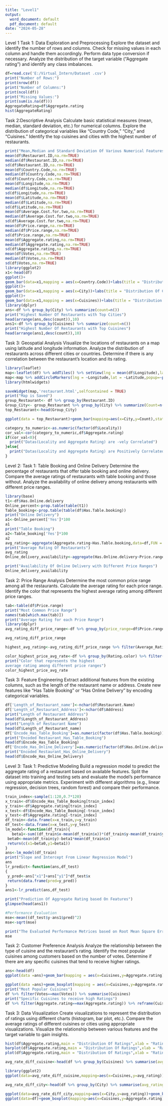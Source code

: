 ```yaml
---
title: "Level1"
output:
  word_document: default
  pdf_document: default
date: "2024-05-28"
---
```


Level 1
Task 1: Data Exploration and Preprocessing
Explore the dataset and identify the number
of rows and columns.
Check for missing values in each column and
handle them accordingly.
Perform data type conversion if necessary.
Analyze the distribution of the target variable
("Aggregate rating") and identify any class
imbalances.
```r
df=read.csv('E:/Virtual_Intern/Dataset .csv')
print("Number of Rows:")
print(nrow(df))
print("Number of Columns:")
print(ncol(df))
print("Missing Values:")
print(sum(is.na(df)))
AggregateRating=df$Aggregate.rating
hist(AggregateRating)
```
Task 2:Descriptive Analysis
Calculate basic statistical measures (mean,
median, standard deviation, etc.) for numerical
columns.
Explore the distribution of categorical
variables like "Country Code,
" "City,
" and
"Cuisines.
"
Identify the top cuisines and cities with the
highest number of restaurants.

```r
print("Mean,Median and Standard Deviation Of Various Numerical Features")
mean(df$Restaurant.ID,na.rm=TRUE)
median(df$Restaurant.ID,na.rm=TRUE)
sd(df$Restaurant.ID,na.rm=TRUE)
mean(df$Country.Code,na.rm=TRUE)
median(df$Country.Code,na.rm=TRUE)
sd(df$Country.Code,na.rm=TRUE)
mean(df$Longitude,na.rm=TRUE)
median(df$Longitude,na.rm=TRUE)
sd(df$Longitude,na.rm=TRUE)
mean(df$Latitude,na.rm=TRUE)
median(df$Latitude,na.rm=TRUE)
sd(df$Latitude,na.rm=TRUE)
mean(df$Average.Cost.for.two,na.rm=TRUE)
median(df$Average.Cost.for.two,na.rm=TRUE)
sd(df$Average.Cost.for.two,na.rm=TRUE)
mean(df$Price.range,na.rm=TRUE)
median(df$Price.range,na.rm=TRUE)
sd(df$Price.range,na.rm=TRUE)
mean(df$Aggregate.rating,na.rm=TRUE)
median(df$Aggregate.rating,na.rm=TRUE)
sd(df$Aggregate.rating,na.rm=TRUE)
mean(df$Votes,na.rm=TRUE)
median(df$Votes,na.rm=TRUE)
sd(df$Votes,na.rm=TRUE)
library(ggplot2)
x1<-head(df)
ggplot()+
geom_bar(data=x1,mapping = aes(x=Country.Code))+labs(title = "Distribution Of Categorical Variables")
ggplot()+
geom_bar(data=x1,mapping = aes(x=City))+labs(title = "Distribution Of Categorical Variables")
ggplot()+
geom_bar(data=x1,mapping = aes(x=Cuisines))+labs(title = "Distribution Of Categorical Variables")
library(dplyr)
ans<-df %>% group_by(City) %>% summarize(count=n())
print("Highest Number Of Restaurants with Top Cities")
head(arrange(ans,desc(count)),10)
ans1<-df %>% group_by(Cuisines) %>% summarize(count=n())
print("Highest Number Of Restaurants with Top Cuisines")
head(arrange(ans1,desc(count)),10)
```
Task 3: Geospatial Analysis
Visualize the locations of restaurants on a
map using latitude and longitude
information.
Analyze the distribution of restaurants
across different cities or countries.
Determine if there is any correlation
between the restaurant's location and its
rating.
```r
library(leaflet)
map<-leaflet(df) %>% addTiles() %>% setView(lng = mean(df$Longitude),lat = mean(df$Latitude),zoom=4)
map<-map %>% addCircleMarkers(lng = ~Longitude,lat = ~Latitude,popup=~paste("Locality:",`Locality`),radius = 3,color = 'red',stroke = FALSE,fillOpacity = 0.6)
library(htmlwidgets)

saveWidget(map,'restaurant.html',selfcontained = TRUE)
print("Map is Saved")
group_Restaurant<- df %>% group_by(Restaurant.ID)
Group_City<- group_Restaurant %>% group_by(City) %>% summarize(Count=n())
top_Restaurant<-head(Group_City)

ggplot(data = top_Restaurant)+geom_bar(mapping=aes(x=City,y=Count),stat = "identity")+labs(title = "Distribution Of Restaurants")

category_to_numeric<-as.numeric(factor(df$Locality))
cor_val<-cor(category_to_numeric,df$Aggregate.rating)
if(cor_val<0){
  print("Datas(Locality and Aggregate Rating) are -vely Correlated")
}else{
  print("Datas(Locality and Aggregate Rating) are Positively Correlated")
}

```
Level 2:
Task 1: Table Booking and Online Delivery
Determine the percentage of restaurants that
offer table booking and online delivery.
Compare the average ratings of restaurants
with table booking and those without.
Analyze the availability of online delivery
among restaurants with different price ranges.
```r
library(base)
t1<-df$Has.Online.delivery
Online_percent<-prop.table(table(t1))
Table_booking<-prop.table(table(df$Has.Table.booking))
print("Online Delivery")
a1<-Online_percent['Yes']*100
a1
print("Table Booking")
a2<-Table_booking['Yes']*100
a2
avg_rating<-aggregate(Aggregate.rating~Has.Table.booking,data=df,FUN = mean)
print("Average Rating Of Restaurants")
avg_rating
Online_delivery_availability<-aggregate(Has.Online.delivery~Price.range,data=df,FUN=function(x) mean(x=='Yes')*100)

print("Availability Of Online Delivery with Different Price Ranges")
Online_delivery_availability
```
Task 2: Price Range Analysis
Determine the most common price range
among all the restaurants.
Calculate the average rating for each price
range.
Identify the color that represents the highest
average rating among different price ranges.
```r
tab<-table(df$Price.range)
print("Most Common Price Range")
names(tab[which.max(tab)])
print("Average Rating for each Price Range")
library(dplyr)
avg_rating_diff_price_range<-df %>% group_by(price_range=df$Price.range) %>% summarize( Average_Rating=mean(Aggregate.rating))

avg_rating_diff_price_range

highest_avg_rating<-avg_rating_diff_price_range %>% filter(Average_Rating==max(Average_Rating))

color_highest_price_avg_rate<-df %>% group_by(Rating.color) %>% filter(Price.range==highest_avg_rating$price_range) %>% summarise(count=n())
print("Color that represents the highest
average rating among different price ranges")
color_highest_price_avg_rate
```
Task 3: Feature Engineering
Extract additional features from the existing
columns, such as the length of the restaurant
name or address.
Create new features like "Has Table Booking"
or "Has Online Delivery" by encoding
categorical variables.

```r
df['Length_of_Restaurant_name']<-nchar(df$Restaurant.Name)
df['Length_of_Restaurant_Address']<-nchar(df$Address)
print("Length of Restaurant Address")
head(df$Length_of_Restaurant_Address)
print("Length of Restaurant Name")
head(df$Length_of_Restaurant_name)
df['Encode_Has_Table_Booking']=as.numeric(factor(df$Has.Table.booking))
print("Encoded Restaurant_Has_Table_Booking")
head(df$Encode_Has_Table_Booking)
df['Encode_Has_Online_Delivery']=as.numeric(factor(df$Has.Online.delivery))
print("Encoded Restaurant_Has_Online_Delivery")
head(df$Encode_Has_Online_Delivery)
```
Level 3:
Task 1: Predictive Modeling
Build a regression model to predict the
aggregate rating of a restaurant based on
available features.
Split the dataset into training and testing sets
and evaluate the model's performance using
appropriate metrics.
Experiment with different algorithms (e.g.,
linear regression, decision trees, random
forest) and compare their performance.
```r
train_index<-sample(1:120,0.7*120)
x_train<-df$Encode_Has_Table_Booking[train_index]
y_train<-df$Aggregate.rating[train_index]
x_test<-df$Encode_Has_Table_Booking[-train_index]
y_test<-df$Aggregate.rating[-train_index]
df_train<-data.frame(x=x_train,y=y_train)
df_test<-data.frame(x=x_test,y=y_test)
lm_model<-function(df_train){
   beta1<-sum((df_train$x-mean(df_train$x))*(df_train$y-mean(df_train$y)))/sum((df_train$x-mean(df_train$x))^2)
 beta0<-mean(df_train$y)-beta1*mean(df_train$x)
 return(c(x1=beta0,y1=beta1))
}
ans<-lm_model(df_train)
print("Slope and Intercept From Linear Regression Model")
ans
lr_predict<-function(ans,df_test)
{
 y_pred<-ans["x1"]+ans["y1"]*df_test$x
 return(data.frame(pred=y_pred))
}
ans1<-lr_predict(ans,df_test)

print("Prediction Of Aggregate Rating based On Features")
glimpse(head(ans1))

#Performance Evaluation
mse<-mean((df_test$y-ans1$pred)^2)
mse<-sqrt(mse)

print("The Evaluated Performance Metrices based on Root Mean Square Error")
mse

```

Task 2: Customer Preference Analysis
Analyze the relationship between the type of
cuisine and the restaurant's rating.
Identify the most popular cuisines among
customers based on the number of votes.
Determine if there are any specific cuisines
that tend to receive higher ratings.
```r
ans<-head(df)
ggplot(data =ans)+geom_bar(mapping = aes(x=Cuisines,y=Aggregate.rating),stat = "identity")

ggplot(data =ans)+geom_boxplot(mapping = aes(x=Cuisines,y=Aggregate.rating))
print("Most Popular Cuisines")
df %>% filter(Votes==max(Votes)) %>% summarise(Cuisines)
print("Specific Cuisines to receive high Ratings")
df %>% filter(Aggregate.rating==max(Aggregate.rating)) %>% reframe(Cuisines)
```
Task 3: Data Visualization
Create visualizations to represent the distribution
of ratings using different charts (histogram, bar
plot, etc.).
Compare the average ratings of different cuisines
or cities using appropriate visualizations.
Visualize the relationship between various
features and the target variable to gain insights.

```r
hist(df$Aggregate.rating,main = "Distribution Of Ratings",xlab = "Rating",ylab = "Frequency")
barplot(df$Aggregate.rating,main = "Distribution Of Ratings",xlab = "Rating",ylab = "Frequency")
plot(df$Aggregate.rating,main = "Distribution Of Ratings",xlab = "Rating",ylab = "Frequency")

avg_rate_diff_cuisine<-head(df %>% group_by(Cuisines) %>% summarise(avg_rating=mean(Aggregate.rating)),4)

library(ggplot2)
ggplot(data=avg_rate_diff_cuisine,mapping=aes(x=Cuisines,y=avg_rating))+geom_bar(stat="identity")+labs(title = "Comparison of Ratings Vs Cuisines")

avg_rate_diff_city<-head(df %>% group_by(City) %>% summarise(avg_rating=mean(Aggregate.rating)),4)

ggplot(data=avg_rate_diff_city,mapping=aes(x=City,y=avg_rating))+geom_bar(stat="identity")+labs(title = "Comparison of Ratings Vs City")
ggplot(data=df)+geom_boxplot(mapping=aes(x=Cuisines,y=Aggregate.rating))+coord_cartesian(xlim = c(0,3))
```